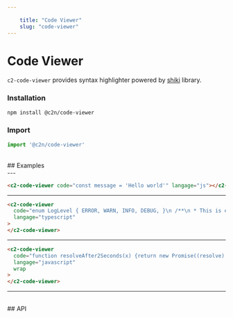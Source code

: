 ```yaml
---
    
    title: "Code Viewer"
    slug: "code-viewer"
---
```




# Code Viewer

`c2-code-viewer` provides syntax highlighter powered by [shiki](https://shiki.style/) library.

### Installation

```bash tag=CodeBlock
npm install @c2n/code-viewer
```

### Import

```typescript tag=CodeBlock
import '@c2n/code-viewer'
```

<br />
## Examples
<br />
---

```html tag=MdxCodeBlock,compact=true
<c2-code-viewer code="const message = 'Hello world'" langage="js"></c2-code-viewer>
```

---

```html tag=MdxCodeBlock,compact=true
<c2-code-viewer
  code="enum LogLevel { ERROR, WARN, INFO, DEBUG, }\n /**\n * This is equivalent to:\n * type LogLevelStrings = 'ERROR' | 'WARN' | 'INFO' | 'DEBUG';\n */\n type LogLevelStrings = keyof typeof LogLevel;\n\n\n function printImportant(key: LogLevelStrings, message: string) {\n    const num = LogLevel[key];\n    if (num <= LogLevel.WARN) {\n        console.log('Log level key is:', key);\n        console.log('Log level value is:', num);\n        console.log('Log level message is:', message);\n    }\n }\n\n printImportant('ERROR', 'This is a message');"
  langage="typescript"
>
</c2-code-viewer>
```

---

```html tag=MdxCodeBlock,compact=true
<c2-code-viewer
  code="function resolveAfter2Seconds(x) {return new Promise((resolve) => { setTimeout(() => { resolve(x);}, 2000);});}"
  langage="javascript"
  wrap
>
</c2-code-viewer>
```

---

<br />
## API

<ApiTable componentTag="c2-code-viewer"></ApiTable>
```
